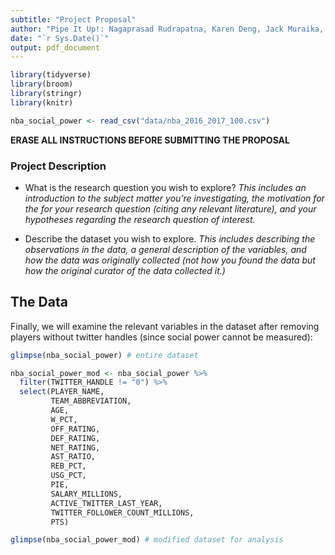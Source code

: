 ```yaml
---
subtitle: "Project Proposal"
author: "Pipe It Up!: Nagaprasad Rudrapatna, Karen Deng, Jack Muraika, Anna Zolotor"
date: "`r Sys.Date()`"
output: pdf_document
---
```


```r
library(tidyverse)
library(broom)
library(stringr)
library(knitr)
```

```r
nba_social_power <- read_csv("data/nba_2016_2017_100.csv")
```

**ERASE ALL INSTRUCTIONS BEFORE SUBMITTING THE PROPOSAL**

### Project Description


- What is the research question you wish to explore? 
*This includes an introduction to the subject matter you’re investigating, the motivation for the for your research question (citing any relevant literature), and your hypotheses regarding the research question of interest.*


- Describe the dataset you wish to explore. 
*This includes describing the observations in the data, a general description of the variables, and how the data was originally collected (not how you found the data but how the original curator of the data collected it.)*

## The Data

Finally, we will examine the relevant variables in the dataset after removing players without twitter handles (since social power cannot be measured):

```r
glimpse(nba_social_power) # entire dataset

nba_social_power_mod <- nba_social_power %>%
  filter(TWITTER_HANDLE != "0") %>%
  select(PLAYER_NAME, 
         TEAM_ABBREVIATION,
         AGE,
         W_PCT,
         OFF_RATING,
         DEF_RATING,
         NET_RATING,
         AST_RATIO,
         REB_PCT,
         USG_PCT,
         PIE,
         SALARY_MILLIONS,
         ACTIVE_TWITTER_LAST_YEAR,
         TWITTER_FOLLOWER_COUNT_MILLIONS,
         PTS) 

glimpse(nba_social_power_mod) # modified dataset for analysis
```

